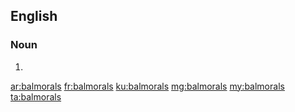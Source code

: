 ==English==

===Noun===
{{head|en|plural}}

# {{plural of|balmoral|lang=en|nocat=1}}

[[ar:balmorals]]
[[fr:balmorals]]
[[ku:balmorals]]
[[mg:balmorals]]
[[my:balmorals]]
[[ta:balmorals]]